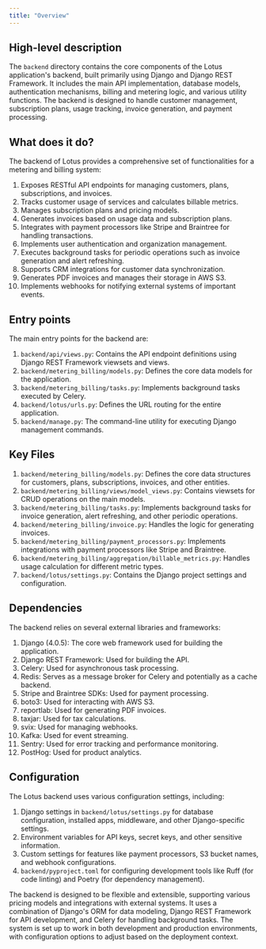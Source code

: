 ```yaml
---
title: "Overview"
---
```


## High-level description
The `backend` directory contains the core components of the Lotus application's backend, built primarily using Django and Django REST Framework. It includes the main API implementation, database models, authentication mechanisms, billing and metering logic, and various utility functions. The backend is designed to handle customer management, subscription plans, usage tracking, invoice generation, and payment processing.

## What does it do?
The backend of Lotus provides a comprehensive set of functionalities for a metering and billing system:

1. Exposes RESTful API endpoints for managing customers, plans, subscriptions, and invoices.
2. Tracks customer usage of services and calculates billable metrics.
3. Manages subscription plans and pricing models.
4. Generates invoices based on usage data and subscription plans.
5. Integrates with payment processors like Stripe and Braintree for handling transactions.
6. Implements user authentication and organization management.
7. Executes background tasks for periodic operations such as invoice generation and alert refreshing.
8. Supports CRM integrations for customer data synchronization.
9. Generates PDF invoices and manages their storage in AWS S3.
10. Implements webhooks for notifying external systems of important events.

## Entry points
The main entry points for the backend are:

1. `backend/api/views.py`: Contains the API endpoint definitions using Django REST Framework viewsets and views.
2. `backend/metering_billing/models.py`: Defines the core data models for the application.
3. `backend/metering_billing/tasks.py`: Implements background tasks executed by Celery.
4. `backend/lotus/urls.py`: Defines the URL routing for the entire application.
5. `backend/manage.py`: The command-line utility for executing Django management commands.

## Key Files
1. `backend/metering_billing/models.py`: Defines the core data structures for customers, plans, subscriptions, invoices, and other entities.
2. `backend/metering_billing/views/model_views.py`: Contains viewsets for CRUD operations on the main models.
3. `backend/metering_billing/tasks.py`: Implements background tasks for invoice generation, alert refreshing, and other periodic operations.
4. `backend/metering_billing/invoice.py`: Handles the logic for generating invoices.
5. `backend/metering_billing/payment_processors.py`: Implements integrations with payment processors like Stripe and Braintree.
6. `backend/metering_billing/aggregation/billable_metrics.py`: Handles usage calculation for different metric types.
7. `backend/lotus/settings.py`: Contains the Django project settings and configuration.

## Dependencies
The backend relies on several external libraries and frameworks:

1. Django (4.0.5): The core web framework used for building the application.
2. Django REST Framework: Used for building the API.
3. Celery: Used for asynchronous task processing.
4. Redis: Serves as a message broker for Celery and potentially as a cache backend.
5. Stripe and Braintree SDKs: Used for payment processing.
6. boto3: Used for interacting with AWS S3.
7. reportlab: Used for generating PDF invoices.
8. taxjar: Used for tax calculations.
9. svix: Used for managing webhooks.
10. Kafka: Used for event streaming.
11. Sentry: Used for error tracking and performance monitoring.
12. PostHog: Used for product analytics.

## Configuration
The Lotus backend uses various configuration settings, including:

1. Django settings in `backend/lotus/settings.py` for database configuration, installed apps, middleware, and other Django-specific settings.
2. Environment variables for API keys, secret keys, and other sensitive information.
3. Custom settings for features like payment processors, S3 bucket names, and webhook configurations.
4. `backend/pyproject.toml` for configuring development tools like Ruff (for code linting) and Poetry (for dependency management).

The backend is designed to be flexible and extensible, supporting various pricing models and integrations with external systems. It uses a combination of Django's ORM for data modeling, Django REST Framework for API development, and Celery for handling background tasks. The system is set up to work in both development and production environments, with configuration options to adjust based on the deployment context.